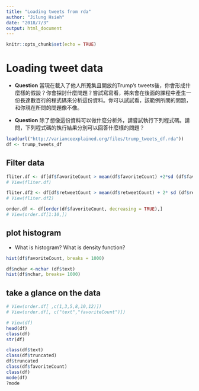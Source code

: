 ```yaml
---
title: "Loading tweets from rda"
author: "Jilung Hsieh"
date: "2018/7/3"
output: html_document
---
```


```r
knitr::opts_chunk$set(echo = TRUE)
```

# Loading tweet data

* **Question** 當現在載入了他人所蒐集且開放的Trump's tweets後，你會形成什麼樣的假設？你會探討什麼問題？嘗試寫寫看，將來會在後面的課程中產生一份長達數百行的程式碼來分析這份資料。你可以試試看，該範例所問的問題，和你現在所問的問題像不像。

* **Question** 除了想像這份資料可以做什麼分析外，請嘗試執行下列程式碼。請問，下列程式碼的執行結果分別可以回答什麼樣的問題？



```r
load(url("http://varianceexplained.org/files/trump_tweets_df.rda"))
df <- trump_tweets_df
```


## Filter data
```r
fliter.df <- df[df$favoriteCount > mean(df$favoriteCount) +2*sd (df$favoriteCount),]
# View(fliter.df)

fliter.df2 <- df[df$retweetCount > mean(df$retweetCount) + 2* sd (df$retweetCount),]
# View(fliter.df2)

order.df <- df[order(df$favoriteCount, decreasing = TRUE),]
# View(order.df[1:10,])
```


## plot histogram
* What is histogram? What is density function?
```r
hist(df$favoriteCount, breaks = 1000)

df$nchar <-nchar (df$text)
hist(df$nchar, breaks= 1000)
```



## take a glance on the data
```r
# View(order.df[ ,c(1,3,5,8,10,12)])
# View(order.df[, c("text","favoriteCount")])

# View(df)
head(df)
class(df)
str(df)

class(df$text)
class(df$truncated)
df$truncated
class(df$favoriteCount)
class(df)
mode(df)
?mode
```
